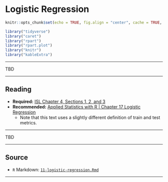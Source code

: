 # Logistic Regression

```r
knitr::opts_chunk$set(echo = TRUE, fig.align = "center", cache = TRUE, autodep = TRUE)
```

```r
library("tidyverse")
library("caret")
library("rpart")
library("rpart.plot")
library("knitr")
library("kableExtra")
```

***

TBD

***

## Reading

- **Required:** [ISL Chapter 4, Sections 1, 2, and 3](https://faculty.marshall.usc.edu/gareth-james/ISL/ISLR%20Seventh%20Printing.pdf)
- **Recommended:** [Applied Statistics with R | Chapter 17 Logistic Regression](https://daviddalpiaz.github.io/appliedstats/logistic-regression.html)
  - Note that this text uses a slightly different definition of train and test metrics.

***

TBD

***

## Source

- `R` Markdown: [`11-logistic-regression.Rmd`](11-logistic-regression.Rmd)

***
